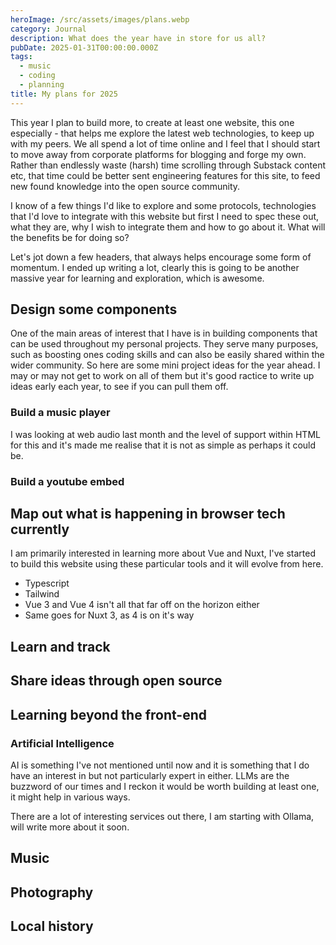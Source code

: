 ```yaml
---
heroImage: /src/assets/images/plans.webp
category: Journal
description: What does the year have in store for us all?
pubDate: 2025-01-31T00:00:00.000Z
tags:
  - music
  - coding
  - planning
title: My plans for 2025
---
```


This year I plan to build more, to create at least one website, this one especially - that helps me explore the latest web technologies, to keep up with my peers. We all spend a lot of time online and I feel that I should start to move away from corporate platforms for blogging and forge my own. Rather than endlessly waste (harsh) time scrolling through Substack content etc, that time could be better sent engineering features for this site, to feed new found knowledge into the open source community.

I know of a few things I'd like to explore and some protocols, technologies that I'd love to integrate with this website but first I need to spec these out, what they are, why I wish to integrate them and how to go about it. What will the benefits be for doing so?

Let's jot down a few headers, that always helps encourage some form of momentum. I ended up writing a lot, clearly this is going to be another massive year for learning and exploration, which is awesome.

## Design some components

One of the main areas of interest that I have is in building components that can be used throughout my personal projects. They serve many purposes, such as boosting ones coding skills and can also be easily shared within the wider community. So here are some mini project ideas for the year ahead. I may or may not get to work on all of them but it's good ractice to write up ideas early each year, to see if you can pull them off.

### Build a music player

I was looking at web audio last month and the level of support within HTML for this and it's made me realise that it is not as simple as perhaps it could be.

### Build a youtube embed

## Map out what is happening in browser tech currently

I am primarily interested in learning more about Vue and Nuxt, I've started to build this website using these particular tools and it will evolve from here.

- Typescript
- Tailwind
- Vue 3 and Vue 4 isn't all that far off on the horizon either
- Same goes for Nuxt 3, as 4 is on it's way

## Learn and track

## Share ideas through open source

## Learning beyond the front-end

### Artificial Intelligence

AI is something I've not mentioned until now and it is something that I do have an interest in but not particularly expert in either. LLMs are the buzzword of our times and I reckon it would be worth building at least one, it might help in various ways.

There are a lot of interesting services out there, I am starting with Ollama, will write more about it soon.

## Music

## Photography

## Local history
